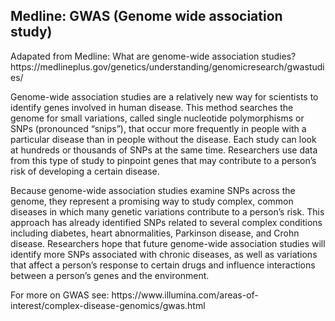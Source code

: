 ## Medline: GWAS (Genome wide association study)

Adapated from Medline: What are genome-wide association studies?
https://medlineplus.gov/genetics/understanding/genomicresearch/gwastudies/

Genome-wide association studies are a relatively new way for scientists to identify genes involved in human disease. This method searches the genome for small variations, called single nucleotide polymorphisms or SNPs (pronounced “snips”), that occur more frequently in people with a particular disease than in people without the disease. Each study can look at hundreds or thousands of SNPs at the same time. Researchers use data from this type of study to pinpoint genes that may contribute to a person’s risk of developing a certain disease.

Because genome-wide association studies examine SNPs across the genome, they represent a promising way to study complex, common diseases in which many genetic variations contribute to a person’s risk. This approach has already identified SNPs related to several complex conditions including diabetes, heart abnormalities, Parkinson disease, and Crohn disease. Researchers hope that future genome-wide association studies will identify more SNPs associated with chronic diseases, as well as variations that affect a person’s response to certain drugs and influence interactions between a person’s genes and the environment.

For more on GWAS see:
https://www.illumina.com/areas-of-interest/complex-disease-genomics/gwas.html
